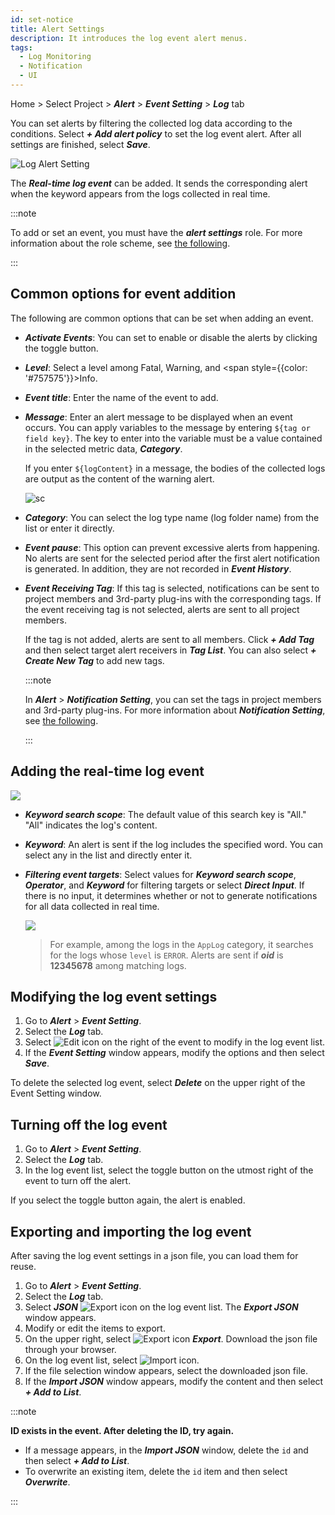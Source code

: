 ```yaml
---
id: set-notice
title: Alert Settings
description: It introduces the log event alert menus.
tags:
  - Log Monitoring
  - Notification
  - UI
---
```


Home > Select Project > **_Alert_** > **_Event Setting_** > **_Log_** tab

You can set alerts by filtering the collected log data according to the conditions. Select **_+ Add alert policy_** to set the log event alert. After all settings are finished, select **_Save_**.

![Log Alert Setting](/img/log-alert-event-setting-remove-ce.png)

The **_Real-time log event_** can be added. It sends the corresponding alert when the keyword appears from the logs collected in real time.

<!-- >

![](/img/log-alert-event-setting.png)

추가할 수 있는 로그 이벤트 다음과 같습니다.

* ***실시간 로그 이벤트*** : 실시간으로 수집한 로그에서 키워드가 등장하면 경고 알림을 보냅니다.
* ***복합 로그 이벤트*** : 최근에 수집한 로그 중 일정 조건을 만족하는 로그가 일정 개수 이상 수집한 경우에 경고 알림을 보냅니다.

-->

:::note

To add or set an event, you must have the **_alert settings_** role. For more information about the role scheme, see [the following](../project/project-structure#project-group-role-reorganize).

:::

## Common options for event addition

The following are common options that can be set when adding an event.

-   **_Activate Events_**: You can set to enable or disable the alerts by clicking the toggle button.

-   **_Level_**: Select a level among <span class='vslow'>Fatal</span>, <span class='slow'>Warning</span>, and <span style={{color: '#757575'}}>Info</span>.

-   **_Event title_**: Enter the name of the event to add.

-   **_Message_**: Enter an alert message to be displayed when an event occurs. You can apply variables to the message by entering `${tag or field key}`. The key to enter into the variable must be a value contained in the selected metric data, **_Category_**.

    If you enter `${logContent}` in a message, the bodies of the collected logs are output as the content of the warning alert.

    ![sc](/img/log-alert-event-setting2.png)

-   **_Category_**: You can select the log type name (log folder name) from the list or enter it directly.

-   **_Event pause_**: This option can prevent excessive alerts from happening. No alerts are sent for the selected period after the first alert notification is generated. In addition, they are not recorded in **_Event History_**.

-   **_Event Receiving Tag_**: If this tag is selected, notifications can be sent to project members and 3rd-party plug-ins with the corresponding tags. If the event receiving tag is not selected, alerts are sent to all project members.  

    If the tag is not added, alerts are sent to all members. Click **_+ Add Tag_** and then select target alert receivers in **_Tag List_**. You can also select **_+ Create New Tag_** to add new tags.

    :::note

    In **_Alert_** > **_Notification Setting_**, you can set the tags in project members and 3rd-party plug-ins. For more information about **_Notification Setting_**, see [the following](set-receive-event).

    :::

## Adding the real-time log event

![](/img/log-alert-event-add.png)

-   **_Keyword search scope_**: The default value of this search key is "All." "All" indicates the log's content.

-   **_Keyword_**: An alert is sent if the log includes the specified word. You can select any in the list and directly enter it.

-   **_Filtering event targets_**: Select values for **_Keyword search scope_**, **_Operator_**, and **_Keyword_** for filtering targets or select **_Direct Input_**. If there is no input, it determines whether or not to generate notifications for all data collected in real time.

    ![](/img/log-alert-event-filter.png)  

    > For example, among the logs in the `AppLog` category, it searches for the logs whose `level` is `ERROR`. Alerts are sent if **_oid_** is **12345678** among matching logs.

<!-- >

## 복합 로그 이벤트 추가 

![](/img/log-alert-event-add2.png)

* ***이벤트 발행 조건***

  * ***키워드 검색 범위***에서 이벤트 발생 조건 대상을 선택할 수 있습니다. 선택한 ***키워드 검색 범위***에 해당하는 키워드를 선택할 수 있습니다.
  * ***키워드 검색 범위***가 동일한 항목을 추가할 경우 'OR' 조건으로, 다른 항목을 추가할 경우 'AND' 조건으로 동작합니다.
  * ***제외*** 체크 박스를 선택해 선택한 키워드를 이벤트 발행 조건에서 제외할 수 있습니다.
  * ***+ 추가***를 선택해 여러개의 이벤트 발행 조건을 추가 또는 제외 설정할 수 있습니다.  

* ***데이터 조회 범위*** : 선택한 시간동안 수집한 로그를 조회합니다. 데이터 조회 시간을 5분으로 선택하면 최근 5분 동안 수집한 데이터를 조회해서 이벤트 발생 조건을 확인합니다.  

* ***이벤트 발행 조건*** : 이벤트가 입력한 횟수와 선택한 연산자의 조건과 같이 발생할 때 경고 알림을 보냅니다.

>예시, `AppLog` 카테고리의 로그 중 `조건 입력`에 해당하는 로그를 필터링 합니다. 조건 입력에서 ***제외***를 체크한 경우 해당 조건으로 찾은 로그를 제외하겠다는 의미입니다. 따라서 `level`이 `ERROR`인 로그는 제외합니다. 최근 10분 동안 수집한 로그 중 이벤트가 `5`보다 작을 경우 경고 알림을 보냅니다.

-->

## Modifying the log event settings

1.  Go to **_Alert_** > **_Event Setting_**.
2.  Select the **_Log_** tab.
3.  Select ![Edit icon](/img/ico-edit.svg) on the right of the event to modify in the log event list.
4.  If the **_Event Setting_** window appears, modify the options and then select **_Save_**.

To delete the selected log event, select **_Delete_** on the upper right of the Event Setting window.

## Turning off the log event

1.  Go to **_Alert_** > **_Event Setting_**.
2.  Select the **_Log_** tab.
3.  In the log event list, select the toggle button on the utmost right of the event to turn off the alert.

If you select the toggle button again, the alert is enabled.

## Exporting and importing the log event

After saving the log event settings in a json file, you can load them for reuse.

1.  Go to **_Alert_** > **_Event Setting_**.
2.  Select the **_Log_** tab.
3.  Select **_JSON_** ![Export icon](/img/ico-export.svg) on the log event list. The **_Export JSON_** window appears.
4.  Modify or edit the items to export.
5.  On the upper right, select ![Export icon](/img/ico-export.svg) **_Export_**. Download the json file through your browser.
6.  On the log event list, select ![Import icon](/img/ico-import.svg).
7.  If the file selection window appears, select the downloaded json file.
8.  If the **_Import JSON_** window appears, modify the content and then select **_+ Add to List_**.

:::note 

**ID exists in the event. After deleting the ID, try again.**

-   If a message appears, in the **_Import JSON_** window, delete the `id` and then select **_+ Add to List_**.
-   To overwrite an existing item, delete the `id` item and then select **_Overwrite_**.

:::
